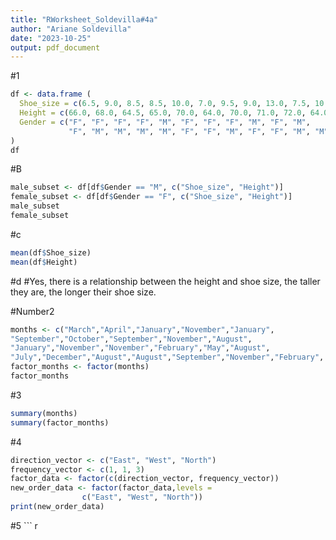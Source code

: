 ```yaml
---
title: "RWorksheet_Soldevilla#4a"
author: "Ariane Soldevilla"
date: "2023-10-25"
output: pdf_document
---
```


#1 
``` r
df <- data.frame (
  Shoe_size = c(6.5, 9.0, 8.5, 8.5, 10.0, 7.0, 9.5, 9.0, 13.0, 7.5, 10.5, 8.5, 12.0, 10.5, 13.0, 11.5, 8.5, 5.0, 10.0, 6.5, 7.5, 8.5, 10.5, 8.5, 10.5, 11.0, 9.0, 13.0), 
  Height = c(66.0, 68.0, 64.5, 65.0, 70.0, 64.0, 70.0, 71.0, 72.0, 64.0, 74.5, 67.0, 71.0, 71.0, 77.0, 72.0, 59.0, 62.0, 72.0, 66.0, 64.0, 67.0, 73.0, 69.0, 72.0, 70.0, 69.0, 70.0),
  Gender = c("F", "F", "F", "F", "M", "F", "F", "F", "M", "F", "M",
             "F", "M", "M", "M", "M", "F", "F", "M", "F", "F", "M", "M", "F", "M", "M", "M", "M")
)
df
```
#B
``` r
male_subset <- df[df$Gender == "M", c("Shoe_size", "Height")]
female_subset <- df[df$Gender == "F", c("Shoe_size", "Height")]
male_subset
female_subset
```
#c
``` r
mean(df$Shoe_size)
mean(df$Height)
```
#d
#Yes, there is a relationship between the height and shoe size, the taller they are, the longer their shoe size.

#Number2
``` r
months <- c("March","April","January","November","January",
"September","October","September","November","August",
"January","November","November","February","May","August",
"July","December","August","August","September","November","February", "April")
factor_months <- factor(months)
factor_months
```
#3
``` r
summary(months)
summary(factor_months)
```
#4
``` r
direction_vector <- c("East", "West", "North")
frequency_vector <- c(1, 1, 3)
factor_data <- factor(c(direction_vector, frequency_vector))
new_order_data <- factor(factor_data,levels = 
                c("East", "West", "North"))
print(new_order_data)
```
#5
``` r
